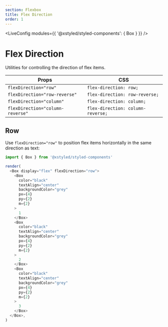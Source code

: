 ```yaml
---
section: Flexbox
title: Flex Direction
order: 1
---
```



<LiveConfig modules={{ '@xstyled/styled-components': { Box } }} />

# Flex Direction

Utilities for controlling the direction of flex items.

| Props                            | CSS                               |
| -------------------------------- | --------------------------------- |
| `flexDirection="row"`            | `flex-direction: row;`            |
| `flexDirection="row-reverse"`    | `flex-direction: row-reverse;`    |
| `flexDirection="column"`         | `flex-direction: column;`         |
| `flexDirection="column-reverse"` | `flex-direction: column-reverse;` |

## Row

Use `flexDirection="row"` to position flex items horizontally in the same direction as text:

```js live noInline
import { Box } from '@xstyled/styled-components'

render(
  <Box display="flex" flexDirection="row">
    <Box
      color="black"
      textAlign="center"
      backgroundColor="grey"
      px={4}
      py={2}
      m={2}
    >
      1
    </Box>
    <Box
      color="black"
      textAlign="center"
      backgroundColor="grey"
      px={4}
      py={2}
      m={2}
    >
      2
    </Box>
    <Box
      color="black"
      textAlign="center"
      backgroundColor="grey"
      px={4}
      py={2}
      m={2}
    >
      3
    </Box>
  </Box>,
)
```
